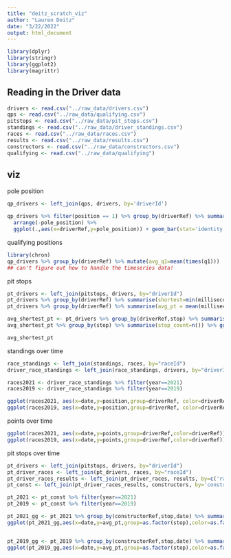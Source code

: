 ```yaml
---
title: "deitz_scratch_viz"
author: "Lauren Deitz"
date: "3/22/2022"
output: html_document
---
```


```r
library(dplyr)
library(stringr)
library(ggplot2)
library(magrittr)
```

## Reading in the Driver data

```r
drivers <- read.csv("../raw_data/drivers.csv")
qps <- read.csv("../raw_data/qualifying.csv")
pitstops <- read.csv("../raw_data/pit_stops.csv")
standings <- read.csv("../raw_data/driver_standings.csv")
races <- read.csv("../raw_data/races.csv")
results <- read.csv("../raw_data/results.csv")
constructors <- read.csv("../raw_data/constructors.csv")
qualifying <- read.csv("../raw_data/qualifying")

```

## viz

pole position
```r
qp_drivers <- left_join(qps, drivers, by='driverId')

qp_drivers %>% filter(position == 1) %>% group_by(driverRef) %>% summarise(pole_position=n()) %>% 
  arrange(-pole_position) %>% 
  ggplot(.,aes(x=driverRef,y=pole_position)) + geom_bar(stat='identity') + coord_flip()
```
qualifying positions

```r
library(chron)
qp_drivers %>% group_by(driverRef) %>% mutate(avg_q1=mean(times(q1)))
## can't figure out how to handle the timeseries data!

```

pit stops
```r
pt_drivers <- left_join(pitstops, drivers, by="driverId")
pt_drivers %>% group_by(driverRef) %>% summarise(shortest=min(milliseconds)) %>% arrange(shortest)
pt_drivers %>% group_by(driverRef) %>% summarise(avg_pt = mean(milliseconds)) %>% arrange(avg_pt)

avg_shortest_pt <- pt_drivers %>% group_by(driverRef,stop) %>% summarise(avg_pt = mean(milliseconds)) %>% arrange(driverRef,avg_pt) %>% mutate(pt_rank=row_number(avg_pt)) %>% filter(pt_rank==1)
avg_shortest_pt %>% group_by(stop) %>% summarise(stop_count=n()) %>% ggplot(.,aes(x=stop,y=stop_count)) + geom_bar(stat='identity') + ggtitle('Shortest pit stop on average by driver')

avg_shortest_pt
```

standings over time
```r
race_standings <- left_join(standings, races, by="raceId")
driver_race_standings <- left_join(race_standings, drivers, by="driverId")

races2021 <- driver_race_standings %>% filter(year==2021)
races2019 <- driver_race_standings %>% filter(year==2019)

ggplot(races2021, aes(x=date,y=position,group=driverRef, color=driverRef)) + geom_line() + coord_flip() + ggtitle("2021")
ggplot(races2019, aes(x=date,y=position,group=driverRef, color=driverRef)) + geom_line() + coord_flip() + ggtitle("2019")

```

points over time
```r
ggplot(races2021, aes(x=date,y=points,group=driverRef,color=driverRef)) + geom_point() + geom_smooth(se=FALSE) + coord_flip() + ggtitle("2021")
ggplot(races2019, aes(x=date,y=points,group=driverRef,color=driverRef)) + geom_point() + geom_smooth(se=FALSE) + coord_flip() + ggtitle("2019")

```

pit stops over time
```r
pt_drivers <- left_join(pitstops, drivers, by="driverId")
pt_driver_races <- left_join(pt_drivers, races, by="raceId")
pt_driver_races_results <- left_join(pt_driver_races, results, by=c('raceId', 'driverId'))
pt_const <- left_join(pt_driver_races_results, constructors, by='constructorId')

pt_2021 <- pt_const %>% filter(year==2021)
pt_2019 <- pt_const %>% filter(year==2019)

pt_2021_gg <- pt_2021 %>% group_by(constructorRef,stop,date) %>% summarise(avg_pt=median(milliseconds.x)) %>% arrange(constructorRef,date) %>% filter(stop<4)
ggplot(pt_2021_gg,aes(x=date,y=avg_pt,group=as.factor(stop),color=as.factor(stop))) + geom_line() + facet_grid(constructorRef~.) + ggtitle("2021") + theme(axis.text.x = element_text(angle = 90))


pt_2019_gg <- pt_2019 %>% group_by(constructorRef,stop,date) %>% summarise(avg_pt=median(milliseconds.x)) %>% arrange(constructorRef,date) %>% filter(stop<4)
ggplot(pt_2019_gg,aes(x=date,y=avg_pt,group=as.factor(stop),color=as.factor(stop))) + geom_line() + facet_grid(constructorRef~.) + ggtitle("2019")
```

